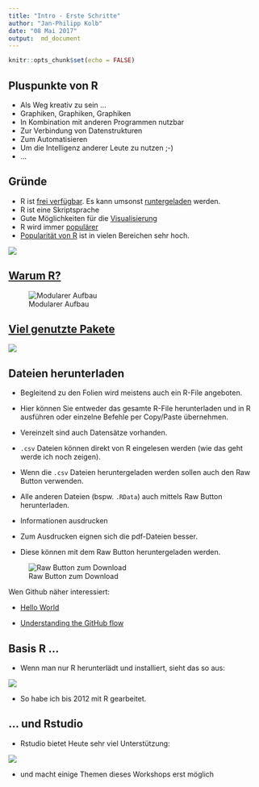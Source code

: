 ```yaml
---
title: "Intro - Erste Schritte"
author: "Jan-Philipp Kolb"
date: "08 Mai 2017"
output:  md_document
---
```


```r
knitr::opts_chunk$set(echo = FALSE)
```


## Pluspunkte von R

- Als Weg kreativ zu sein ...
- Graphiken, Graphiken, Graphiken
- In Kombination mit anderen Programmen nutzbar
- Zur Verbindung von Datenstrukturen
- Zum Automatisieren
- Um die Intelligenz anderer Leute zu nutzen ;-)
- ...

## Gründe

- R ist [frei verfügbar](https://www.r-project.org/). Es kann umsonst [runtergeladen](http://www.inside-r.org/why-use-r) werden.
- R ist eine Skriptsprache 
- Gute Möglichkeiten für die [Visualisierung](http://www.sr.bham.ac.uk/~ajrs/R/r-gallery.html) 
- R wird immer [populärer](https://twitter.com/josiahjdavis/status/559778930476220418)
- [Popularität von R](http://blog.revolutionanalytics.com/popularity/) ist in vielen Bereichen sehr hoch.

![](http://d287f0h5fel5hu.cloudfront.net/blog/wp-content/uploads/2013/06/bar-learn-r-img11.png)


## [Warum R?](http://stats.idre.ucla.edu/r/seminars/intro/)

![Modularer Aufbau](http://revolution-computing.typepad.com/.a/6a010534b1db25970b01bb086253c2970d-500wi)


## [Viel genutzte Pakete](https://gallery.shinyapps.io/cran-gauge/)

![](https://github.com/Japhilko/IntroR/raw/master/2017/slides/figure/CRANdownloads.PNG)


## Dateien herunterladen

- Begleitend zu den Folien wird meistens auch ein R-File angeboten. 

- Hier können Sie entweder das gesamte R-File herunterladen und in R ausführen oder einzelne Befehle per Copy/Paste übernehmen.

- Vereinzelt sind auch Datensätze vorhanden. 

- `.csv` Dateien können direkt von R eingelesen werden (wie das geht werde ich noch zeigen).

- Wenn die `.csv` Dateien heruntergeladen werden sollen auch den Raw Button verwenden.

- Alle anderen Dateien (bspw. `.RData`) auch mittels Raw Button herunterladen.

-  Informationen ausdrucken

-   Zum Ausdrucken eignen sich die pdf-Dateien besser. 

-   Diese können mit dem Raw Button heruntergeladen werden. 

![Raw Button zum Download](https://raw.githubusercontent.com/Japhilko/GeoData/master/2016/slides/figure/GithubDownload.bmp)



Wen Github näher interessiert:

- [Hello World](https://guides.github.com/activities/hello-world/)

- [Understanding the GitHub flow](https://guides.github.com/introduction/flow/)

## Basis R ...

- Wenn man nur R herunterlädt und installiert, sieht das so aus:

![](http://i1.wp.com/www.rensenieuwenhuis.nl/wp-content/uploads/2008/11/2-r.jpg)

- So habe ich bis 2012 mit R gearbeitet.

## ... und Rstudio

- Rstudio bietet Heute sehr viel Unterstützung:

![](http://rprogramming.net/wp-content/uploads/2012/10/RStudio-Screenshot.png)

- und macht einige Themen dieses Workshops erst möglich

